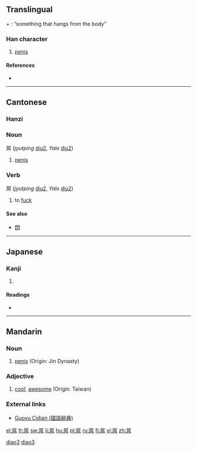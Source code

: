 ==Translingual==
{{term|尸||body|tr=shī|sc=Hani}} + {{term|吊||to hang|tr=diào|sc=Hani}}: “something that hangs from the body”

===Han character===
{{Han char|rn=44|rad=尸|as=06|sn=9|four=7722<sub>7</sub>|canj=尸口中月 (SRLB)}}

# [[penis]]

====References====
* {{Han ref|kx=0301.210|dkj=07685|dj=0598.120|hdz=20972.020|uh=5C4C|ud=23628|bh=CE78|bd=52856}}

----

==Cantonese==

===Hanzi===
{{yue-hanzi|jyut=[[diu2]]|y=[[diu2]]}}

===Noun===
屌 (''jyutping'' [[diu2]], ''Yale'' [[diu2]])

# {{vulgar|lang=yue}} [[penis]]

===Verb===
屌 (''jyutping'' [[diu2]], ''Yale'' [[diu2]])

# {{vulgar|lang=yue}} to [[fuck]]

====See also====
* [[𨳒]]

----

==Japanese==

===Kanji===
{{ja-kanji|grade=9|rs=尸06}}

# {{defn|Japanese|sort=尸06}}

====Readings====
* {{ja-readings|on=[[ちょう]] (chō)|kun=}}

----

==Mandarin==

===Noun===
{{cmn-noun|ts|pin=diǎo|pint=diao3|rs=尸06}}

# {{vulgar|lang=zh-tw|skey=尸06}} [[penis]] (Origin: Jin Dynasty)

===Adjective===
{{cmn-adj|ts|pin=diǎo|pint=diao3|rs=尸06}}

# {{slang|lang=zh-tw|skey=尸06}} [[cool]]; [[awesome]] (Origin: Taiwan)

===External links===
* [http://140.111.34.46/cgi-bin/dict/GetContent.cgi?Database=dict&DocNum=34962&GraphicWord=yes&QueryString=屌$ Guoyu Cidian (國語辭典)]

[[Category:zh-cn:Slang|diao3]]
[[Category:zh-cn:Vulgar|diao3]]

[[el:屌]]
[[fr:屌]]
[[sw:屌]]
[[li:屌]]
[[hu:屌]]
[[pl:屌]]
[[ru:屌]]
[[fi:屌]]
[[vi:屌]]
[[zh:屌]]